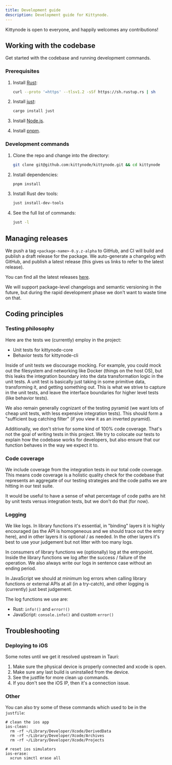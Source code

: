 ```yaml
---
title: Development guide
description: Development guide for Kittynode.
---
```



Kittynode is open to everyone, and happily welcomes any contributions!

## Working with the codebase

Get started with the codebase and running development commands.

### Prerequisites

<Steps>

1. Install [Rust](https://www.rust-lang.org/tools/install):

    ```bash
    curl --proto '=https' --tlsv1.2 -sSf https://sh.rustup.rs | sh
    ```

2. Install [just](https://github.com/casey/just):

    ```bash
    cargo install just
    ```

3. Install [Node.js](https://nodejs.org/en/download/package-manager).

4. Install [pnpm](https://pnpm.io/installation).

</Steps>

### Development commands

<Steps>

1. Clone the repo and change into the directory:

    ```bash
    git clone git@github.com:kittynode/kittynode.git && cd kittynode
    ```

2. Install dependencies:

    ```bash
    pnpm install
    ```

3. Install Rust dev tools:

    ```bash
    just install-dev-tools
    ```

4. See the full list of commands:

    ```bash
    just -l
    ```

</Steps>

## Managing releases

We push a tag `<package-name>-0.y.z-alpha` to GitHub, and CI will build and publish a draft release for the package. We auto-generate a changelog with GitHub, and publish a latest release (this gives us links to refer to the latest release).

You can find all the latest releases [here](https://github.com/kittynode/kittynode/releases).

We will support package-level changelogs and semantic versioning in the future, but during the rapid development phase we don't want to waste time on that.

## Coding principles

### Testing philosophy

Here are the tests we (currently) employ in the project:

- Unit tests for kittynode-core
- Behavior tests for kittynode-cli

Inside of unit tests we discourage mocking. For example, you could mock out the filesystem and networking like Docker (things on the host OS), but this leaks the integration boundary into the data transformation logic in the unit tests. A unit test is basically just taking in some primitive data, transforming it, and getting something out. This is what we strive to capture in the unit tests, and leave the interface boundaries for higher level tests (like behavior tests).

We also remain generally cognizant of the testing pyramid (we want lots of cheap unit tests, with less expensive integration tests). This should form a "sufficient bug catching filter" (if you view it as an inverted pyramid).

Additionally, we don't strive for some kind of 100% code coverage. That's not the goal of writing tests in this project. We try to colocate our tests to explain how the codebase works for developers, but also ensure that our function behaves in the way we expect it to.

### Code coverage

We include coverage from the integration tests in our total code coverage. This means code coverage is a holistic quality check for the codebase that represents an aggregate of our testing strategies and the code paths we are hitting in our test suite.

It would be useful to have a sense of what percentage of code paths are hit by unit tests versus integration tests, but we don't do that (for now).

### Logging

We like logs. In library functions it's essential, in "binding" layers it is highly encouraged (as the API is homogeneous and we should trace out the entry here), and in other layers it is optional / as needed. In the other layers it's best to use your judgement but not litter with too many logs.

In consumers of library functions we (optionally) log at the entrypoint. Inside the library functions we log after the success / failure of the operation. We also always write our logs in sentence case without an ending period.

In JavaScript we should at minimum log errors when calling library functions or external APIs at all (in a try-catch), and other logging is (currently) just best judgement.

The log functions we use are:

- Rust: `info!()` and `error!()`
- JavaScript: `console.info()` and custom `error()`

## Troubleshooting

### Deploying to iOS

Some notes until we get it resolved upstream in Tauri:

1. Make sure the physical device is properly connected and xcode is open.
2. Make sure any last build is uninstalled from the device.
3. See the justfile for more clean up commands.
4. If you don't see the iOS IP, then it's a connection issue.

### Other

You can also try some of these commands which used to be in the `justfile`:

```
# clean the ios app
ios-clean:
  rm -rf ~/Library/Developer/Xcode/DerivedData
  rm -rf ~/Library/Developer/Xcode/Archives
  rm -rf ~/Library/Developer/Xcode/Projects

# reset ios simulators
ios-erase:
  xcrun simctl erase all
```
